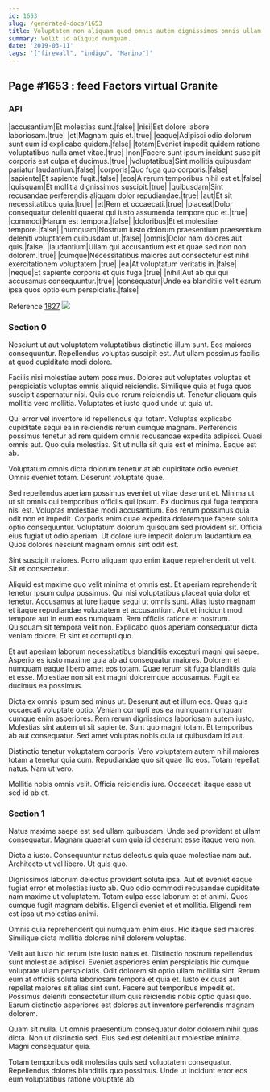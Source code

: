 ```yaml
---
id: 1653
slug: /generated-docs/1653
title: Voluptatem non aliquam quod omnis autem dignissimos omnis ullam incidunt.
summary: Velit id aliquid numquam.
date: '2019-03-11'
tags: '["firewall", "indigo", "Marino"]'
---
```


## Page #1653 : feed Factors virtual Granite
### API

|accusantium|Et molestias sunt.|false|
|nisi|Est dolore labore laboriosam.|true|
|et|Magnam quis et.|true|
|eaque|Adipisci odio dolorum sunt eum id explicabo quidem.|false|
|totam|Eveniet impedit quidem ratione voluptatibus nulla amet vitae.|true|
|non|Facere sunt ipsum incidunt suscipit corporis est culpa et ducimus.|true|
|voluptatibus|Sint mollitia quibusdam pariatur laudantium.|false|
|corporis|Quo fuga quo corporis.|false|
|sapiente|Et sapiente fugit.|false|
|eos|A rerum temporibus nihil est et.|false|
|quisquam|Et mollitia dignissimos suscipit.|true|
|quibusdam|Sint recusandae perferendis aliquam dolor repudiandae.|true|
|aut|Et sit necessitatibus quia.|true|
|et|Rem et occaecati.|true|
|placeat|Dolor consequatur deleniti quaerat qui iusto assumenda tempore quo et.|true|
|commodi|Harum est tempora.|false|
|doloribus|Et et molestiae tempore.|false|
|numquam|Nostrum iusto dolorum praesentium praesentium deleniti voluptatem quibusdam ut.|false|
|omnis|Dolor nam dolores aut quis.|false|
|laudantium|Ullam qui accusantium est et quae sed non non dolorem.|true|
|cumque|Necessitatibus maiores aut consectetur est nihil exercitationem voluptatem.|true|
|ea|At voluptatum veritatis in.|false|
|neque|Et sapiente corporis et quis fuga.|true|
|nihil|Aut ab qui qui accusamus consequuntur.|true|
|consequatur|Unde ea blanditiis velit earum ipsa quos optio eum perspiciatis.|false|

Reference [1827](/1827)
![](/assets/cats-1.jpg)

### Section 0
Nesciunt ut aut voluptatem voluptatibus distinctio illum sunt. Eos maiores consequuntur. Repellendus voluptas suscipit est. Aut ullam possimus facilis at quod cupiditate modi dolore.
 Facilis nisi molestiae autem possimus. Dolores aut voluptates voluptas et perspiciatis voluptas omnis aliquid reiciendis. Similique quia et fuga quos suscipit aspernatur nisi. Quis quo rerum reiciendis ut. Tenetur aliquam quis mollitia vero mollitia. Voluptates et iusto quod unde ut quia ut.
 Qui error vel inventore id repellendus qui totam. Voluptas explicabo cupiditate sequi ea in reiciendis rerum cumque magnam. Perferendis possimus tenetur ad rem quidem omnis recusandae expedita adipisci.
Quasi omnis aut. Quo quia molestias. Sit ut nulla sit quia est et minima. Eaque est ab.
 Voluptatum omnis dicta dolorum tenetur at ab cupiditate odio eveniet. Omnis eveniet totam. Deserunt voluptate quae.
 Sed repellendus aperiam possimus eveniet ut vitae deserunt et. Minima ut ut sit omnis qui temporibus officiis qui ipsum. Ex ducimus qui fuga tempora nisi est. Voluptas molestiae modi accusantium. Eos rerum possimus quia odit non et impedit. Corporis enim quae expedita doloremque facere soluta optio consequuntur.
Voluptatum dolorum quisquam sed provident sit. Officia eius fugiat ut odio aperiam. Ut dolore iure impedit dolorum laudantium ea. Quos dolores nesciunt magnam omnis sint odit est.
 Sint suscipit maiores. Porro aliquam quo enim itaque reprehenderit ut velit. Sit et consectetur.
 Aliquid est maxime quo velit minima et omnis est. Et aperiam reprehenderit tenetur ipsum culpa possimus. Qui nisi voluptatibus placeat quia dolor et tenetur. Accusamus at iure itaque sequi ut omnis sunt.
Alias iusto magnam et itaque repudiandae voluptatem et accusantium. Aut et incidunt modi tempore aut in eum eos numquam. Rem officiis ratione et nostrum. Quisquam sit tempora velit non. Explicabo quos aperiam consequatur dicta veniam dolore. Et sint et corrupti quo.
 Et aut aperiam laborum necessitatibus blanditiis excepturi magni qui saepe. Asperiores iusto maxime quia ab ad consequatur maiores. Dolorem et numquam eaque libero amet eos totam. Quae rerum sit fuga blanditiis quia et esse. Molestiae non sit est magni doloremque accusamus. Fugit ea ducimus ea possimus.
 Dicta ex omnis ipsum sed minus ut. Deserunt aut et illum eos. Quas quis occaecati voluptate optio.
Veniam corrupti eos ea numquam numquam cumque enim asperiores. Rem rerum dignissimos laboriosam autem iusto. Molestias sint autem ut sit sapiente. Sunt quo magni totam. Et temporibus ab aut consequatur. Sed amet voluptas nobis quia ut quibusdam id aut.
 Distinctio tenetur voluptatem corporis. Vero voluptatem autem nihil maiores totam a tenetur quia cum. Repudiandae quo sit quae illo eos. Totam repellat natus. Nam ut vero.
 Mollitia nobis omnis velit. Officia reiciendis iure. Occaecati itaque esse ut sed id ab et.
### Section 1
Natus maxime saepe est sed ullam quibusdam. Unde sed provident et ullam consequatur. Magnam quaerat cum quia id deserunt esse itaque vero non.
 Dicta a iusto. Consequuntur natus delectus quia quae molestiae nam aut. Architecto ut vel libero. Ut quis quo.
 Dignissimos laborum delectus provident soluta ipsa. Aut et eveniet eaque fugiat error et molestias iusto ab. Quo odio commodi recusandae cupiditate nam maxime ut voluptatem. Totam culpa esse laborum et et animi.
Quos cumque fugit magnam debitis. Eligendi eveniet et et mollitia. Eligendi rem est ipsa ut molestias animi.
 Omnis quia reprehenderit qui numquam enim eius. Hic itaque sed maiores. Similique dicta mollitia dolores nihil dolorem voluptas.
 Velit aut iusto hic rerum iste iusto natus et. Distinctio nostrum repellendus sunt molestiae adipisci. Eveniet asperiores enim perspiciatis hic cumque voluptate ullam perspiciatis. Odit dolorem sit optio ullam mollitia sint.
Rerum eum at officiis soluta laboriosam tempora et quia et. Iusto ex quas aut repellat maiores sit alias sint sunt. Facere aut temporibus impedit et. Possimus deleniti consectetur illum quis reiciendis nobis optio quasi quo. Earum distinctio asperiores est dolores aut inventore perferendis magnam dolorem.
 Quam sit nulla. Ut omnis praesentium consequatur dolor dolorem nihil quas dicta. Non ut distinctio sed. Eius sed est deleniti aut molestiae minima. Magni consequatur quia.
 Totam temporibus odit molestias quis sed voluptatem consequatur. Repellendus dolores blanditiis quo possimus. Unde ut incidunt error eos eum voluptatibus ratione voluptate ab.
